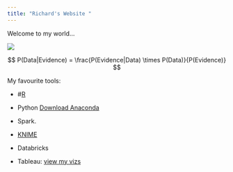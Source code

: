```yaml
---
title: "Richard's Website "
---
```


Welcome to my world...


![](me.jpg)



$$ P(Data|Evidence) =  \frac{P(Evidence|Data) \times P(Data)}{P(Evidence)} $$


My favourite tools:

-  #[R](https://www.r-project.org/)

-  Python [Download Anaconda](https://www.anaconda.com/download/)

-  Spark. 

-  [KNIME](https://www.knime.com/)

-  Databricks

-  Tableau: [view my vizs](https://public.tableau.com/profile/richard.wanjohi#!/)

